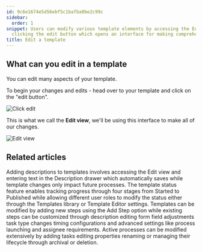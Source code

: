 ```yaml
---
id: 9c6e1674e5d56ebf5c1bafba0be2c99c
sidebar:
  order: 1
snippet: Users can modify various template elements by accessing the Edit view through
  clicking the edit button which opens an interface for making comprehensive changes.
title: Edit a template
---
```


## What can you edit in a template

You can edit many aspects of your template.

To begin your changes and edits - head over to your template and click on the "edit button".

![Click edit](https://screenshots.tallyfy.com/tallyfy%2Fpro%2Fdesktop-light-open-edit-mode-template.png)

This is what we call the **Edit view**, we'll be using this interface to make all of our changes.

![Edit view](https://screenshots.tallyfy.com/tallyfy%2Fpro%2Fdesktop-light-show-template-created-by-tallyfyai.png)



<PageTree />


## Related articles
<CardGrid>
<LinkTitleCard header="<b>Edit Templates > Add a description to a template</b>" href="/products/pro/documenting/templates/edit-templates/add-description/" > Adding descriptions to templates involves accessing the Edit view and entering text in the Description drawer which automatically saves while template changes only impact future processes. </LinkTitleCard>
<LinkTitleCard header="<b>Edit Templates > Change a template's status</b>" href="/products/pro/documenting/templates/edit-templates/change-template-state/" > The template status feature enables tracking progress through four stages from Started to Published while allowing different user roles to modify the status either through the Templates library or Template Editor settings. </LinkTitleCard>
<LinkTitleCard header="<b>Edit Templates > Edit steps</b>" href="/products/pro/documenting/templates/edit-templates/edit-steps/" > Templates can be modified by adding new steps using the Add Step option while existing steps can be customized through description editing form field adjustments task type changes timing configurations and advanced settings like process launching and assignee requirements. </LinkTitleCard>
<LinkTitleCard header="<b>Processes > Edit processes</b>" href="/products/pro/tracking-and-tasks/processes/edit-processes/" > Active processes can be modified extensively by adding tasks editing properties renaming or managing their lifecycle through archival or deletion. </LinkTitleCard>
</CardGrid>